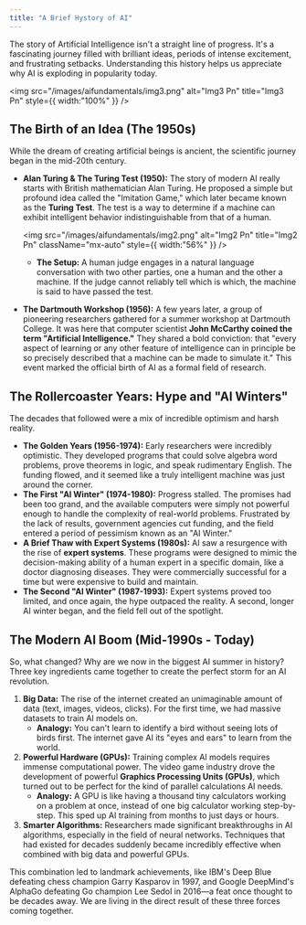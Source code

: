 ```yaml
---
title: "A Brief Hystory of AI"
---
```


The story of Artificial Intelligence isn't a straight line of progress. It's a fascinating journey filled with brilliant ideas, periods of intense excitement, and frustrating setbacks. Understanding this history helps us appreciate why AI is exploding in popularity today.

<img
  src="/images/aifundamentals/img3.png"
  alt="Img3 Pn"
  title="Img3 Pn"
  style={{ width:"100%" }}
/>

## The Birth of an Idea (The 1950s)

While the dream of creating artificial beings is ancient, the scientific journey began in the mid-20th century.

- **Alan Turing & The Turing Test (1950):** The story of modern AI really starts with British mathematician Alan Turing. He proposed a simple but profound idea called the "Imitation Game," which later became known as the **Turing Test**. The test is a way to determine if a machine can exhibit intelligent behavior indistinguishable from that of a human.

  <img
    src="/images/aifundamentals/img2.png"
    alt="Img2 Pn"
    title="Img2 Pn"
    className="mx-auto"
    style={{ width:"56%" }}
  />
  - **The Setup:** A human judge engages in a natural language conversation with two other parties, one a human and the other a machine. If the judge cannot reliably tell which is which, the machine is said to have passed the test.
- **The Dartmouth Workshop (1956):** A few years later, a group of pioneering researchers gathered for a summer workshop at Dartmouth College. It was here that computer scientist **John McCarthy coined the term "Artificial Intelligence."** They shared a bold conviction: that "every aspect of learning or any other feature of intelligence can in principle be so precisely described that a machine can be made to simulate it." This event marked the official birth of AI as a formal field of research.

## The Rollercoaster Years: Hype and "AI Winters"

The decades that followed were a mix of incredible optimism and harsh reality.

- **The Golden Years (1956-1974):** Early researchers were incredibly optimistic. They developed programs that could solve algebra word problems, prove theorems in logic, and speak rudimentary English. The funding flowed, and it seemed like a truly intelligent machine was just around the corner.
- **The First "AI Winter" (1974-1980):** Progress stalled. The promises had been too grand, and the available computers were simply not powerful enough to handle the complexity of real-world problems. Frustrated by the lack of results, government agencies cut funding, and the field entered a period of pessimism known as an "AI Winter."
- **A Brief Thaw with Expert Systems (1980s):** AI saw a resurgence with the rise of **expert systems**. These programs were designed to mimic the decision-making ability of a human expert in a specific domain, like a doctor diagnosing diseases. They were commercially successful for a time but were expensive to build and maintain.
- **The Second "AI Winter" (1987-1993):** Expert systems proved too limited, and once again, the hype outpaced the reality. A second, longer AI winter began, and the field fell out of the spotlight.

## The Modern AI Boom (Mid-1990s - Today)

So, what changed? Why are we now in the biggest AI summer in history? Three key ingredients came together to create the perfect storm for an AI revolution.

1. **Big Data:** The rise of the internet created an unimaginable amount of data (text, images, videos, clicks). For the first time, we had massive datasets to train AI models on.
   - **Analogy:** You can't learn to identify a bird without seeing lots of birds first. The internet gave AI its "eyes and ears" to learn from the world.
2. **Powerful Hardware (GPUs):** Training complex AI models requires immense computational power. The video game industry drove the development of powerful **Graphics Processing Units (GPUs)**, which turned out to be perfect for the kind of parallel calculations AI needs.
   - **Analogy:** A GPU is like having a thousand tiny calculators working on a problem at once, instead of one big calculator working step-by-step. This sped up AI training from months to just days or hours.
3. **Smarter Algorithms:** Researchers made significant breakthroughs in AI algorithms, especially in the field of neural networks. Techniques that had existed for decades suddenly became incredibly effective when combined with big data and powerful GPUs.

This combination led to landmark achievements, like IBM's Deep Blue defeating chess champion Garry Kasparov in 1997, and Google DeepMind's AlphaGo defeating Go champion Lee Sedol in 2016—a feat once thought to be decades away. We are living in the direct result of these three forces coming together.